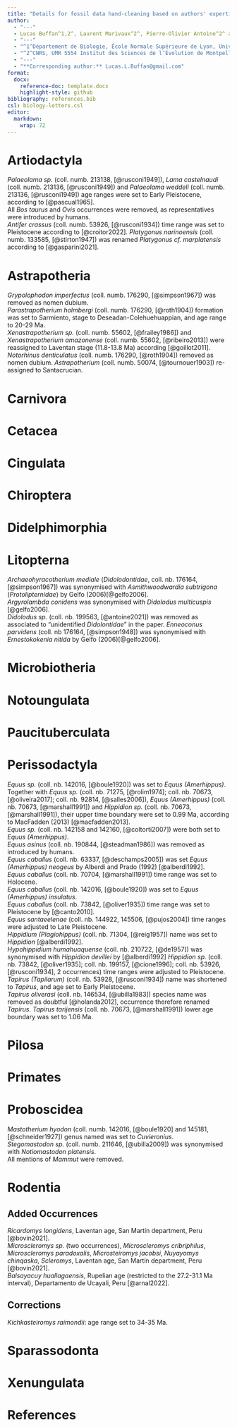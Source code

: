 ```yaml
---
title: "Details for fossil data hand-cleaning based on authors' expertise."
author:
  - "---"
  - Lucas Buffan^1,2^, Laurent Marivaux^2^, Pierre-Olivier Antoine^2^ and Fabien L. Condamine^2^
  - "---"
  - "^1^Département de Biologie, École Normale Supérieure de Lyon, Université Claude Bernard Lyon 1, 69342 Lyon Cedex 07, France."
  - "^2^CNRS, UMR 5554 Institut des Sciences de l’Évolution de Montpellier, Place Eugène Bataillon, 34095 Montpellier, France."
  - "---"
  - "**Corresponding author:** Lucas.L.Buffan@gmail.com"
format:
  docx:
    reference-doc: template.docx
    highlight-style: github
bibliography: references.bib
csl: biology-letters.csl
editor: 
  markdown: 
    wrap: 72
---
```


# Artiodactyla

*Palaeolama sp.* (coll. numb. 213138, [@rusconi1949]), *Lama castelnaudi* (coll. numb. 213136, [@rusconi1949]) and *Palaeolama weddeli* (coll. numb. 213136, [@rusconi1949]) age ranges were set to Early Pleistocene, according to [@pascual1965].  
All *Bos taurus* and *Ovis* occurrences were removed, as representatives were introduced by humans.  
*Antifer crassus* (coll. numb. 53926, [@rusconi1934]) time range was set to Pleistocene according to [@croitor2022].
*Platygonus narinoensis* (coll. numb. 133585, [@stirton1947]) was renamed *Platygonus cf. marplatensis* according to [@gasparini2021].


# Astrapotheria

*Grypolophodon imperfectus* (coll. numb. 176290, [@simpson1967]) was removed as nomen dubium.  
*Parastrapotherium holmbergi* (coll. numb. 176290, [@roth1904]) formation was set to Sarmiento, stage to Deseadan-Colehuehuappian, and age range to 20-29 Ma.  
*Xenastrapotherium sp.* (coll. numb. 55602, [@frailey1986]) and *Xenastrapotherium amazonense* (coll. numb. 55602, [@ribeiro2013]) were reassigned to Laventan stage (11.8-13.8 Ma) according [@goillot2011].  
*Notorhinus denticulatus* (coll. numb. 176290, [@roth1904]) removed as nomen dubium.
*Astrapotherium* (coll. numb. 50074, [@tournouer1903]) re-assigned to Santacrucian.

# Carnivora

# Cetacea

# Cingulata

# Chiroptera

# Didelphimorphia

# Litopterna

*Archaeohyracotherium mediale* (*Didolodontidae*, coll. nb. 176164, [@simpson1967]) was synonymised with *Asmithwoodwardia subtrigona* (*Protolipternidae*) by Gelfo (2006)[@gelfo2006].  
*Argyrolambda conidens* was synonymised with *Didolodus multicuspis* [@gelfo2006].  
*Didolodus sp.* (coll. nb. 199563, [@antoine2021]) was removed as associated to "unidentified *Didolontidae*" in the paper.
*Enneoconus parvidens* (coll. nb 176164, [@simpson1948]) was synonymised with *Ernestokokenia nitida* by Gelfo (2006)[@gelfo2006].

# Microbiotheria

# Notoungulata

# Paucituberculata

# Perissodactyla

*Equus sp.* (coll. nb. 142016, [@boule1920]) was set to *Equus (Amerhippus)*. Together with *Equus sp.* (coll. nb. 71275, [@rolim1974]; coll. nb. 70673, [@oliveira2017]; coll. nb. 92814, [@salles2006]), *Equus (Amerhippus)* (coll. nb. 70673, [@marshall1991]) and *Hippidion sp.* (coll. nb. 70673, [@marshall1991]), their upper time boundary were set to 0.99 Ma, according to MacFadden (2013) [@macfadden2013].  
*Equus sp.* (coll. nb. 142158 and 142160, [@coltorti2007]) were both set to *Equus (Amerhippus)*.   
*Equus asinus* (coll. nb. 190844, [@steadman1986]) was removed as introduced by humans.  
*Equus caballus* (coll. nb. 63337, [@deschamps2005]) was set *Equus (Amerhippus) neogeus* by Alberdi and Prado (1992) [@alberdi1992].  
*Equus caballus* (coll. nb. 70704, [@marshall1991]) time range was set to Holocene.  
*Equus caballus* (coll. nb. 142016, [@boule1920]) was set to *Equus (Amerhippus) insulatus*.  
*Equus caballus* (coll. nb. 73842, [@oliver1935]) time range was set to Pleistocene by [@canto2010].  
*Equus santaeelenae* (coll. nb. 144922, 145506, [@pujos2004]) time ranges were adjusted to Late Pleistocene.  
*Hippidium (Plagiohippus)* (coll. nb. 71304, [@reig1957]) name was set to *Hippidion* [@alberdi1992].  
*Hypohippidium humahuaquense* (coll. nb. 210722, [@de1957]) was synonymised with *Hippidion devillei* by [@alberdi1992]
*Hippidion sp.* (coll. nb. 73842, [@oliver1935]; coll. nb. 199157, [@cione1996]; coll. nb. 53926, [@rusconi1934], 2 occurrences) time ranges were adjusted to Pleistocene.  
*Tapirus (Tapilarum)* (coll. nb. 53928, [@rusconi1934]) name was shortened to *Tapirus*, and age set to Early Pleistocene.  
*Tapirus oliverasi* (coll. nb. 146534, [@ubilla1983]) species name was removed as doubtful [@holanda2012], occurrence therefore renamed *Tapirus*.
*Tapirus tarijensis* (coll. nb. 70673, [@marshall1991]) lower age boundary was set to 1.06 Ma.  


# Pilosa

# Primates

# Proboscidea

*Mastotherium hyodon* (coll. numb. 142016, [@boule1920] and 145181, [@schneider1927]) genus named was set to *Cuvieronius*.   
*Stegomastodon sp.* (coll. numb. 211646, [@ubilla2009]) was synonymised with *Notiomastodon platensis*.  
All mentions of *Mammut* were removed.

# Rodentia 
## Added Occurrences
*Ricardomys longidens*, Laventan age, San Martín department, Peru [@bovin2021].  
*Microscleromys sp.* (two occurrences), *Microscleromys cribriphilus*, *Microscleromys paradoxalis*, *Microsteiromys jacobsi*, *Nuyayomys chinqaska*, *Scleromys*, Laventan age, San Martín department, Peru [@bovin2021].  
*Balsayacuy huallagaensis*, Rupelian age (restricted to the 27.2-31.1 Ma interval), Departamento de Ucayali, Peru [@arnal2022].

## Corrections
*Kichkasteiromys raimondii*: age range set to 34-35 Ma.


# Sparassodonta 

# Xenungulata

\newpage
# References